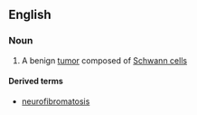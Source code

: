==English==

===Noun===
{{wikipedia}}
{{en-noun|pl2=neurofibromata}}

#{{medicine}} A benign [[tumor]] composed of [[Schwann cell]]s

====Derived terms====
*[[neurofibromatosis]]